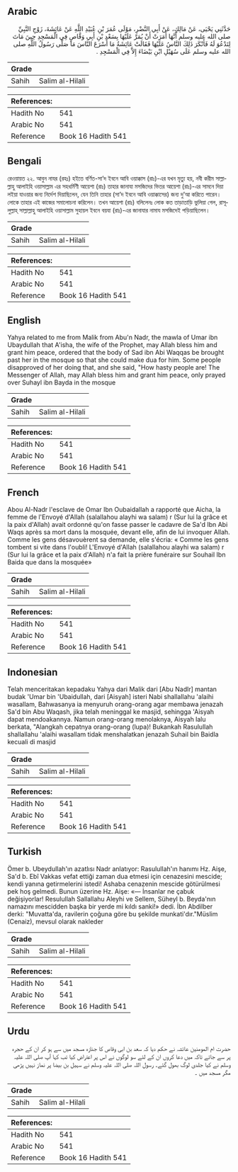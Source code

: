 ## Arabic


<div dir="rtl" lang="ar" style={{fontSize:'larger',backgroundColor:'#f8f9fa',padding:20}}>
حَدَّثَنِي يَحْيَى، عَنْ مَالِكٍ، عَنْ أَبِي النَّضْرِ، مَوْلَى عُمَرَ بْنِ عُبَيْدِ اللَّهِ عَنْ عَائِشَةَ، زَوْجِ النَّبِيِّ صلى الله عليه وسلم أَنَّهَا أَمَرَتْ أَنْ يُمَرَّ عَلَيْهَا بِسَعْدِ بْنِ أَبِي وَقَّاصٍ فِي الْمَسْجِدِ حِينَ مَاتَ لِتَدْعُوَ لَهُ فَأَنْكَرَ ذَلِكَ النَّاسُ عَلَيْهَا فَقَالَتْ عَائِشَةُ مَا أَسْرَعَ النَّاسَ مَا صَلَّى رَسُولُ اللَّهِ صلى الله عليه وسلم عَلَى سُهَيْلِ ابْنِ بَيْضَاءَ إِلاَّ فِي الْمَسْجِدِ ‏.‏
</div>
<div style={{backgroundColor:'#f8f9fa',padding:20, marginBottom: 10}}><table> <thead> <tr> <th>Grade</th> <th></th> </tr> </thead> <tbody> <tr><td>Sahih</td><td>Salim al-Hilali</td></tr></tbody></table><table> <thead> <tr> <th>References:</th> <th></th> </tr> </thead> <tbody><tr><td>Hadith No</td><td>541</td></tr><tr><td>Arabic No</td><td>541</td></tr><tr><td>Reference</td><td>Book 16 Hadith 541</td></tr></tbody></table></div>

## Bengali


<div dir="ltr" lang="bn" style={{fontSize:'larger',backgroundColor:'#f8f9fa',padding:20}}>
রেওয়ায়ত ২২. আবুন নাযর (রহঃ) হইতে বর্ণিত-সা’দ ইবনে আবি ওয়াক্কাস (রাঃ)-এর যখন মৃত্যু হয়, নবী করীম সাল্লাল্লাহু আলাইহি ওয়াসাল্লাম এর সহধর্মিণী আয়েশা (রাঃ) তাহার জানাযা মসজিদের ভিতর আয়েশা (রাঃ)-এর সামনে দিয়া লইয়া যাওয়ার জন্য নির্দেশ দিয়াছিলেন, যেন তিনি তাহার (সা’দ ইবনে আবি ওয়াক্কাসের) জন্য দু’আ করিতে পারেন। লোকে তাহার এই কাজের সমালোচনা করিলেন। তখন আয়েশা (রাঃ) বলিলেনঃ লোক কত তাড়াতাড়ি ভুলিয়া গেল, রাসূলুল্লাহ্ সাল্লাল্লাহু আলাইহি ওয়াসাল্লাম সুহায়ল ইবনে বয়যা (রাঃ)-এর জানাযার নামায মসজিদেই পড়িয়াছিলেন।
</div>
<div style={{backgroundColor:'#f8f9fa',padding:20, marginBottom: 10}}><table> <thead> <tr> <th>Grade</th> <th></th> </tr> </thead> <tbody> <tr><td>Sahih</td><td>Salim al-Hilali</td></tr></tbody></table><table> <thead> <tr> <th>References:</th> <th></th> </tr> </thead> <tbody><tr><td>Hadith No</td><td>541</td></tr><tr><td>Arabic No</td><td>541</td></tr><tr><td>Reference</td><td>Book 16 Hadith 541</td></tr></tbody></table></div>

## English


<div dir="ltr" lang="en" style={{fontSize:'larger',backgroundColor:'#f8f9fa',padding:20}}>
Yahya related to me from Malik from Abu'n Nadr, the mawla of Umar ibn Ubaydullah that A'isha, the wife of the Prophet, may Allah bless him and grant him peace, ordered that the body of Sad ibn Abi Waqqas be brought past her in the mosque so that she could make dua for him. Some people disapproved of her doing that, and she said, "How hasty people are! The Messenger of Allah, may Allah bless him and grant him peace, only prayed over Suhayl ibn Bayda in the mosque
</div>
<div style={{backgroundColor:'#f8f9fa',padding:20, marginBottom: 10}}><table> <thead> <tr> <th>Grade</th> <th></th> </tr> </thead> <tbody> <tr><td>Sahih</td><td>Salim al-Hilali</td></tr></tbody></table><table> <thead> <tr> <th>References:</th> <th></th> </tr> </thead> <tbody><tr><td>Hadith No</td><td>541</td></tr><tr><td>Arabic No</td><td>541</td></tr><tr><td>Reference</td><td>Book 16 Hadith 541</td></tr></tbody></table></div>

## French


<div dir="ltr" lang="fr" style={{fontSize:'larger',backgroundColor:'#f8f9fa',padding:20}}>
Abou Al-Nadr l'esclave de Omar Ibn Oubaidallah a rapporté que Aicha, la femme de l'Envoyé d'Allah (salallahou alayhi wa salam) r (Sur lui la grâce et la paix d'Allah) avait ordonné qu'on fasse passer le cadavre de Sa'd Ibn Abi Waqs après sa mort dans la mosquée, devant elle, afin de lui invoquer Allah. Comme les gens désavouèrent sa demande, elle s'écria: « Comme les gens tombent si vite dans l'oubli! L'Envoyé d'Allah (salallahou alayhi wa salam) r (Sur lui la grâce et la paix d'Allah) n'a fait la prière funéraire sur Souhail Ibn Baida que dans la mosquée»
</div>
<div style={{backgroundColor:'#f8f9fa',padding:20, marginBottom: 10}}><table> <thead> <tr> <th>Grade</th> <th></th> </tr> </thead> <tbody> <tr><td>Sahih</td><td>Salim al-Hilali</td></tr></tbody></table><table> <thead> <tr> <th>References:</th> <th></th> </tr> </thead> <tbody><tr><td>Hadith No</td><td>541</td></tr><tr><td>Arabic No</td><td>541</td></tr><tr><td>Reference</td><td>Book 16 Hadith 541</td></tr></tbody></table></div>

## Indonesian


<div dir="ltr" lang="id" style={{fontSize:'larger',backgroundColor:'#f8f9fa',padding:20}}>
Telah menceritakan kepadaku Yahya dari Malik dari [Abu Nadlr] mantan budak 'Umar bin 'Ubaidullah, dari [Aisyah] isteri Nabi shallallahu 'alaihi wasallam, Bahwasanya ia menyuruh orang-orang agar membawa jenazah Sa'd bin Abu Waqash, jika telah meninggal ke masjid, sehingga 'Aisyah dapat mendoakannya. Namun orang-orang menolaknya, Aisyah lalu berkata, "Alangkah cepatnya orang-orang (lupa)! Bukankah Rasulullah shallallahu 'alaihi wasallam tidak menshalatkan jenazah Suhail bin Baidla kecuali di masjid
</div>
<div style={{backgroundColor:'#f8f9fa',padding:20, marginBottom: 10}}><table> <thead> <tr> <th>Grade</th> <th></th> </tr> </thead> <tbody> <tr><td>Sahih</td><td>Salim al-Hilali</td></tr></tbody></table><table> <thead> <tr> <th>References:</th> <th></th> </tr> </thead> <tbody><tr><td>Hadith No</td><td>541</td></tr><tr><td>Arabic No</td><td>541</td></tr><tr><td>Reference</td><td>Book 16 Hadith 541</td></tr></tbody></table></div>

## Turkish


<div dir="ltr" lang="tr" style={{fontSize:'larger',backgroundColor:'#f8f9fa',padding:20}}>
Ömer b. Ubeydullah'ın azatlısı Nadr anlatıyor: Rasulullah'ın hanımı Hz. Aişe, Sa'd b. Ebî Vakkas vefat ettiği zaman dua etmesi için cenazesini mescide; kendi yanına getirmelerini istedi! Ashaba cenazenin mescide götürülmesi pek hoş gelmedi. Bunun üzerine Hz. Aişe: «— İnsanlar ne çabuk değişiyorlar! Resulullah Sallallahu Aleyhi ve Sellem, Süheyl b. Beyda'nın namazını mescidden başka bir yerde mi kıldı sanki!» dedi. İbn Abdilber derki: "Muvatta'da, ravilerin çoğuna göre bu şekilde munkati'dır."Müslim (Cenaiz), mevsul olarak nakleder
</div>
<div style={{backgroundColor:'#f8f9fa',padding:20, marginBottom: 10}}><table> <thead> <tr> <th>Grade</th> <th></th> </tr> </thead> <tbody> <tr><td>Sahih</td><td>Salim al-Hilali</td></tr></tbody></table><table> <thead> <tr> <th>References:</th> <th></th> </tr> </thead> <tbody><tr><td>Hadith No</td><td>541</td></tr><tr><td>Arabic No</td><td>541</td></tr><tr><td>Reference</td><td>Book 16 Hadith 541</td></tr></tbody></table></div>

## Urdu


<div dir="rtl" lang="ur" style={{fontSize:'larger',backgroundColor:'#f8f9fa',padding:20}}>
حضرت ام المومنین عائشہ نے حکم دیا کہ سعد بن ابی وقاص کا جنازہ مسجد میں سے ہو کر ان کے حجرہ پر سے جائے تاکہ میں دعا کروں ان کے لئے سو لوگوں نے اس پر اعتراض کیا تب کہا آپ صلی اللہ علیہ وسلم نے کیا جلدی لوگ بھول گئے۔ رسول اللہ صلی اللہ علیہ وسلم نے سہیل بن بیضا پر نماز نہیں پڑھی مگر مسجد میں ۔
</div>
<div style={{backgroundColor:'#f8f9fa',padding:20, marginBottom: 10}}><table> <thead> <tr> <th>Grade</th> <th></th> </tr> </thead> <tbody> <tr><td>Sahih</td><td>Salim al-Hilali</td></tr></tbody></table><table> <thead> <tr> <th>References:</th> <th></th> </tr> </thead> <tbody><tr><td>Hadith No</td><td>541</td></tr><tr><td>Arabic No</td><td>541</td></tr><tr><td>Reference</td><td>Book 16 Hadith 541</td></tr></tbody></table></div>